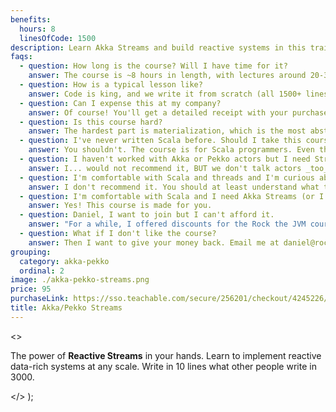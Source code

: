 ```yaml
---
benefits:
  hours: 8
  linesOfCode: 1500
description: Learn Akka Streams and build reactive systems in this training course. Learn to implement data-rich systems at any scale, and write in 10 lines what other people write in 3000.
faqs:
  - question: How long is the course? Will I have time for it?
    answer: The course is ~8 hours in length, with lectures around 20-30 minutes each. I recommend at least 1 hour of focused learning at one time.
  - question: How is a typical lesson like?
    answer: Code is king, and we write it from scratch (all 1500+ lines of it). In a typical lesson I'll explain some concepts, either briefly on a diagram or directly in the code. We then run live examples, and usually I'll finish the lesson with some exercises, which I then solve on camera after you've tried them yourself.
  - question: Can I expense this at my company?
    answer: Of course! You'll get a detailed receipt with your purchase, including VAT (if applicable to you), which you can take to your employer to reimburse. Most (wise) companies will reimburse courses like this.
  - question: Is this course hard?
    answer: The hardest part is materialization, which is the most abstract and the most poorly understood concept in general, but we crack it with live code, exercises and very cute diagrams. Otherwise, I've designed the course to give you a challenge, but not too much that it becomes frustrating. In case you struggle with something, we have a whole group on Slack for discussions, and I'm responsive.
  - question: I've never written Scala before. Should I take this course?
    answer: You shouldn't. The course is for Scala programmers. Even though we do a bit of a recap at the beginning of the course to make sure we're all on the same page, that part is not enough to give you confident skills with Scala if you've never seen it before.
  - question: I haven't worked with Akka or Pekko actors but I need Streams. Can I take this course?
    answer: I... would not recommend it, BUT we don't talk actors _too_ much during the course, because the components hide away much of the (actor-based) implementation.
  - question: I'm comfortable with Scala and threads and I'm curious about this actor model. Should I take this course?
    answer: I don't recommend it. You should at least understand what threads are and how a normal computer can do multiple things at the same time. Otherwise a lot of what we talk about here is going to be overwhelming.
  - question: I'm comfortable with Scala and I need Akka Streams (or I'm really curious about this). Should I take this course?
    answer: Yes! This course is made for you.
  - question: Daniel, I want to join but I can't afford it.
    answer: "For a while, I offered discounts for the Rock the JVM courses to whomever needed them. But then I looked at the stats: almost nobody who took them actually completed any course. The full-price students were 3x as likely to complete the course. So I'm not offering discounts anymore. This course will pay off if you commit. "
  - question: What if I don't like the course?
    answer: Then I want to give your money back. Email me at daniel@rockthejvm.com with your receipt, and I will refund you. Less than 1% of the Rock the JVM students have refunded a course, and the refund took less than 72 hours.
grouping:
  category: akka-pekko
  ordinal: 2
image: ./akka-pekko-streams.png
price: 95
purchaseLink: https://sso.teachable.com/secure/256201/checkout/4245226/akka-streams
title: Akka/Pekko Streams
---
```


  <>
    <p>
      The power of <strong>Reactive Streams</strong> in your hands. Learn to
      implement reactive data-rich systems at any scale. Write in 10 lines what
      other people write in 3000.
    </p>
  </>
);
